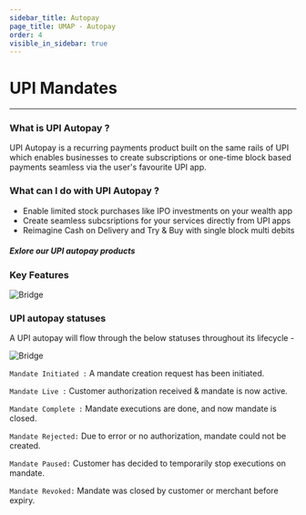 ```yaml
---
sidebar_title: Autopay
page_title: UMAP - Autopay
order: 4
visible_in_sidebar: true
---
```


# UPI Mandates

<hr class="primary"/>

### What is UPI Autopay ?

UPI Autopay is a recurring payments product built on the same rails of UPI which enables businesses to create subscriptions or one-time block based payments seamless via the user's favourite UPI app.  

### What can I do with UPI Autopay ?
* Enable limited stock purchases like IPO investments on your wealth app
* Create seamless subcsriptions for your services directly from UPI apps
* Reimagine Cash on Delivery and Try & Buy with single block multi debits

##### Exlore our UPI autopay products

<UMAPMandates />

### Key Features

<img
    src="https://storage.googleapis.com/strapi-assets/latest/Frame_106/Frame_106.png"
    alt="Bridge"
/>

### UPI autopay statuses

A UPI autopay will flow through the below statuses throughout its lifecycle -

<img
    src="https://storage.googleapis.com/strapi-assets/latest/Frame_109/Frame_109.png"
    alt="Bridge"
/>

`Mandate Initiated :` A mandate creation request has been initiated. 

`Mandate Live :` Customer authorization received & mandate is now active. 

`Mandate Complete :` Mandate executions are done, and now mandate is closed.  

`Mandate Rejected:` Due to error or no authorization, mandate could not be created.   

`Mandate Paused:` Customer has decided to temporarily stop executions on mandate.   

`Mandate Revoked:` Mandate was closed by customer or merchant before expiry. 
